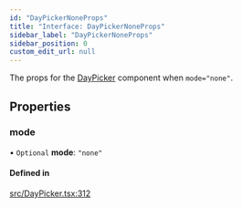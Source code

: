 ```yaml
---
id: "DayPickerNoneProps"
title: "Interface: DayPickerNoneProps"
sidebar_label: "DayPickerNoneProps"
sidebar_position: 0
custom_edit_url: null
---
```


The props for the [DayPicker](/api/functions/DayPicker.md) component when `mode="none"`.

## Properties

### mode

• `Optional` **mode**: ``"none"``

#### Defined in

[src/DayPicker.tsx:312](https://github.com/gpbl/react-day-picker/blob/cd80be68f/src/DayPicker.tsx#L312)
